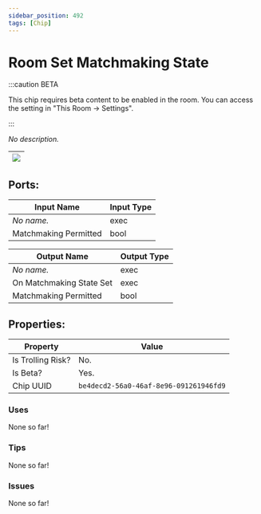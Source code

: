 ```yaml
---
sidebar_position: 492
tags: [Chip]
---
```


# Room Set Matchmaking State
:::caution BETA

This chip requires beta content to be enabled in the room. You can access the setting in "This Room -> Settings".

:::

*No description.*

| ![](https://images-ext-2.discordapp.net/external/MPmIaQzlEPmgGWlgi-WxBBXt0Bjv_zWPkg1y1f_sy3s/https/www.recroomcircuits.com/image/circuit/absolute-value?width=206&height=108) |
|-----|

## Ports:

| Input Name | Input Type |
|-----------|-----------|
| *No name.* | exec |
| Matchmaking Permitted | bool |

| Output Name | Output Type |
|-----------|-----------|
| *No name.* | exec |
| On Matchmaking State Set | exec |
| Matchmaking Permitted | bool |

## Properties:

| Property  | Value |
|-------------------|-----------|
| Is Trolling Risk? | No. |
| Is Beta? | Yes. |
| Chip UUID | `be4decd2-56a0-46af-8e96-091261946fd9` |

### Uses

None so far!

### Tips

None so far!

### Issues

None so far!